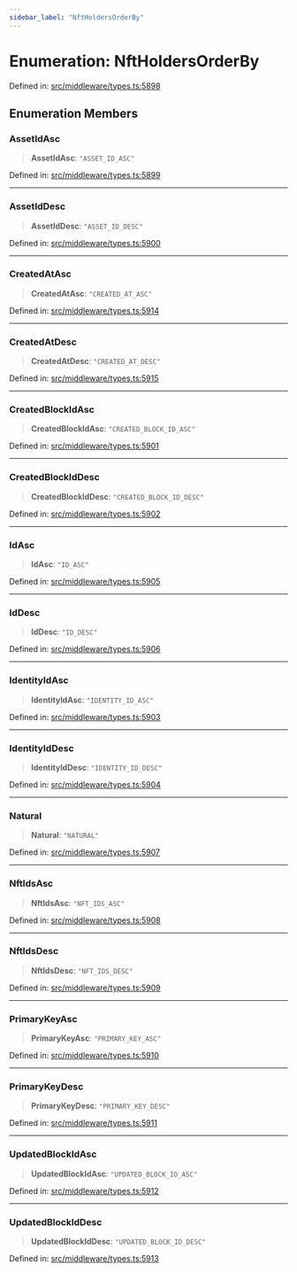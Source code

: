 ```yaml
---
sidebar_label: "NftHoldersOrderBy"
---
```


# Enumeration: NftHoldersOrderBy

Defined in: [src/middleware/types.ts:5898](https://github.com/PolymeshAssociation/polymesh-sdk/blob/bee6a2fe7a8ce5db42a6982e793782182cde2153/src/middleware/types.ts#L5898)

## Enumeration Members

### AssetIdAsc

> **AssetIdAsc**: `"ASSET_ID_ASC"`

Defined in: [src/middleware/types.ts:5899](https://github.com/PolymeshAssociation/polymesh-sdk/blob/bee6a2fe7a8ce5db42a6982e793782182cde2153/src/middleware/types.ts#L5899)

***

### AssetIdDesc

> **AssetIdDesc**: `"ASSET_ID_DESC"`

Defined in: [src/middleware/types.ts:5900](https://github.com/PolymeshAssociation/polymesh-sdk/blob/bee6a2fe7a8ce5db42a6982e793782182cde2153/src/middleware/types.ts#L5900)

***

### CreatedAtAsc

> **CreatedAtAsc**: `"CREATED_AT_ASC"`

Defined in: [src/middleware/types.ts:5914](https://github.com/PolymeshAssociation/polymesh-sdk/blob/bee6a2fe7a8ce5db42a6982e793782182cde2153/src/middleware/types.ts#L5914)

***

### CreatedAtDesc

> **CreatedAtDesc**: `"CREATED_AT_DESC"`

Defined in: [src/middleware/types.ts:5915](https://github.com/PolymeshAssociation/polymesh-sdk/blob/bee6a2fe7a8ce5db42a6982e793782182cde2153/src/middleware/types.ts#L5915)

***

### CreatedBlockIdAsc

> **CreatedBlockIdAsc**: `"CREATED_BLOCK_ID_ASC"`

Defined in: [src/middleware/types.ts:5901](https://github.com/PolymeshAssociation/polymesh-sdk/blob/bee6a2fe7a8ce5db42a6982e793782182cde2153/src/middleware/types.ts#L5901)

***

### CreatedBlockIdDesc

> **CreatedBlockIdDesc**: `"CREATED_BLOCK_ID_DESC"`

Defined in: [src/middleware/types.ts:5902](https://github.com/PolymeshAssociation/polymesh-sdk/blob/bee6a2fe7a8ce5db42a6982e793782182cde2153/src/middleware/types.ts#L5902)

***

### IdAsc

> **IdAsc**: `"ID_ASC"`

Defined in: [src/middleware/types.ts:5905](https://github.com/PolymeshAssociation/polymesh-sdk/blob/bee6a2fe7a8ce5db42a6982e793782182cde2153/src/middleware/types.ts#L5905)

***

### IdDesc

> **IdDesc**: `"ID_DESC"`

Defined in: [src/middleware/types.ts:5906](https://github.com/PolymeshAssociation/polymesh-sdk/blob/bee6a2fe7a8ce5db42a6982e793782182cde2153/src/middleware/types.ts#L5906)

***

### IdentityIdAsc

> **IdentityIdAsc**: `"IDENTITY_ID_ASC"`

Defined in: [src/middleware/types.ts:5903](https://github.com/PolymeshAssociation/polymesh-sdk/blob/bee6a2fe7a8ce5db42a6982e793782182cde2153/src/middleware/types.ts#L5903)

***

### IdentityIdDesc

> **IdentityIdDesc**: `"IDENTITY_ID_DESC"`

Defined in: [src/middleware/types.ts:5904](https://github.com/PolymeshAssociation/polymesh-sdk/blob/bee6a2fe7a8ce5db42a6982e793782182cde2153/src/middleware/types.ts#L5904)

***

### Natural

> **Natural**: `"NATURAL"`

Defined in: [src/middleware/types.ts:5907](https://github.com/PolymeshAssociation/polymesh-sdk/blob/bee6a2fe7a8ce5db42a6982e793782182cde2153/src/middleware/types.ts#L5907)

***

### NftIdsAsc

> **NftIdsAsc**: `"NFT_IDS_ASC"`

Defined in: [src/middleware/types.ts:5908](https://github.com/PolymeshAssociation/polymesh-sdk/blob/bee6a2fe7a8ce5db42a6982e793782182cde2153/src/middleware/types.ts#L5908)

***

### NftIdsDesc

> **NftIdsDesc**: `"NFT_IDS_DESC"`

Defined in: [src/middleware/types.ts:5909](https://github.com/PolymeshAssociation/polymesh-sdk/blob/bee6a2fe7a8ce5db42a6982e793782182cde2153/src/middleware/types.ts#L5909)

***

### PrimaryKeyAsc

> **PrimaryKeyAsc**: `"PRIMARY_KEY_ASC"`

Defined in: [src/middleware/types.ts:5910](https://github.com/PolymeshAssociation/polymesh-sdk/blob/bee6a2fe7a8ce5db42a6982e793782182cde2153/src/middleware/types.ts#L5910)

***

### PrimaryKeyDesc

> **PrimaryKeyDesc**: `"PRIMARY_KEY_DESC"`

Defined in: [src/middleware/types.ts:5911](https://github.com/PolymeshAssociation/polymesh-sdk/blob/bee6a2fe7a8ce5db42a6982e793782182cde2153/src/middleware/types.ts#L5911)

***

### UpdatedBlockIdAsc

> **UpdatedBlockIdAsc**: `"UPDATED_BLOCK_ID_ASC"`

Defined in: [src/middleware/types.ts:5912](https://github.com/PolymeshAssociation/polymesh-sdk/blob/bee6a2fe7a8ce5db42a6982e793782182cde2153/src/middleware/types.ts#L5912)

***

### UpdatedBlockIdDesc

> **UpdatedBlockIdDesc**: `"UPDATED_BLOCK_ID_DESC"`

Defined in: [src/middleware/types.ts:5913](https://github.com/PolymeshAssociation/polymesh-sdk/blob/bee6a2fe7a8ce5db42a6982e793782182cde2153/src/middleware/types.ts#L5913)
